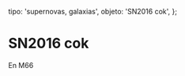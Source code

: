 
  tipo: 'supernovas, galaxias',
  objeto: 'SN2016 cok',
};

# SN2016 cok

En M66

<Imagen
  src="registro/sn2016-cok_20160530_m66m65_20160530_i881.jpg"
  fecha="20160530"
/>
